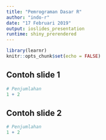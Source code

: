 ```yaml
---
title: "Pemrograman Dasar R"
author: "indo-r"
date: "17 Februari 2019"
output: ioslides_presentation
runtime: shiny_prerendered
---
```


```r
library(learnr)
knitr::opts_chunk$set(echo = FALSE)
```

## Contoh slide 1

```r
# Penjumlahan
1 + 2
```

## Contoh slide 2

```r
# Penjumlahan
1 + 2
```

